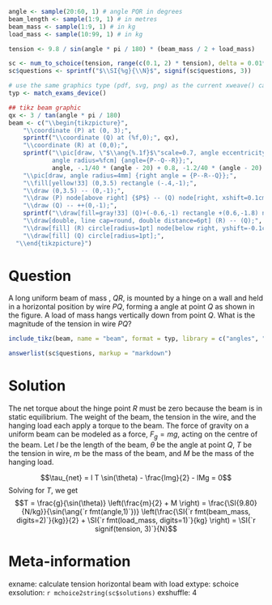```r
angle <- sample(20:60, 1) # angle PQR in degrees
beam_length <- sample(1:9, 1) # in metres
beam_mass <- sample(1:9, 1) # in kg
load_mass <- sample(10:99, 1) # in kg

tension <- 9.8 / sin(angle * pi / 180) * (beam_mass / 2 + load_mass)

sc <- num_to_schoice(tension, range(c(0.1, 2) * tension), delta = 0.01*tension, format = FALSE)
sc$questions <- sprintf("$\\SI{%g}{\\N}$", signif(sc$questions, 3))

# use the same graphics type (pdf, svg, png) as the current xweave() call
typ <- match_exams_device()

## tikz beam graphic
qx <- 3 / tan(angle * pi / 180)
beam <- c("\\begin{tikzpicture}",
    "\\coordinate (P) at (0, 3);",
    sprintf("\\coordinate (Q) at (%f,0);", qx),
    "\\coordinate (R) at (0,0);",
    sprintf("\\pic[draw, \"$\\ang{%.1f}$\"scale=0.7, angle eccentricity = %f, 
            angle radius=%fcm] {angle={P--Q--R}};", 
            angle, -.1/40 * (angle - 20) + 0.8, -1.2/40 * (angle - 20) + 2.2),
    "\\pic[draw, angle radius=4mm] {right angle = {P--R--Q}};",
    "\\fill[yellow!33] (0,3.5) rectangle (-.4,-1);",
    "\\draw (0,3.5) -- (0,-1);",
    "\\draw (P) node[above right] {$P$} -- (Q) node[right, xshift=0.1cm] {$Q$};",
    "\\draw (Q) -- ++(0,-1);",
    sprintf("\\draw[fill=gray!33] (Q)+(-0.6,-1) rectangle +(0.6,-1.8) node[midway, scale=0.8] {$\\SI{%.1f}{\\kg}$};", load_mass),
    "\\draw[double, line cap=round, double distance=6pt] (R) -- (Q);",
    "\\draw[fill] (R) circle[radius=1pt] node[below right, yshift=-0.1cm] {$R$};",
    "\\draw[fill] (Q) circle[radius=1pt];",
  "\\end{tikzpicture}")
```

Question
========
A \SI{`r fmt(beam_length, 1)`}{m} long uniform beam of mass \SI{`r fmt(beam_mass, 2)`}{kg}, $QR$, is mounted by a hinge on a wall and held in a horizontal position by wire $PQ$, forming a \ang{`r fmt(angle, 1)`} angle at point $Q$ as shown in the figure. A load of mass \SI{`r fmt(load_mass, 1)`}{kg} hangs vertically down from point $Q$. What is the magnitude of the tension in wire $PQ$?

```r
include_tikz(beam, name = "beam", format = typ, library = c("angles", "quotes"), packages="siunitx")
```

```r
answerlist(sc$questions, markup = "markdown")
```


Solution
========
The net torque about the hinge point $R$ must be zero because the beam is in static equilibrium. The weight of the beam, the tension in the wire, and the hanging load each apply a torque to the beam. The force of gravity on a uniform beam can be modeled as a force, $F_g = mg$, acting on the centre of the beam. Let $l$ be the length of the beam, $\theta$ be the angle at point $Q$, $T$ be the tension in wire, $m$ be the mass of the beam, and $M$ be the mass of the hanging load.

$$\tau_{net} = l T \sin(\theta) - \frac{lmg}{2} - lMg = 0$$
Solving for $T$, we get
$$T = \frac{g}{\sin(\theta)} \left(\frac{m}{2} + M \right) = \frac{\SI{9.80}{N/kg}}{\sin(\ang{`r fmt(angle,1)`})} \left(\frac{\SI{`r fmt(beam_mass, digits=2)`}{kg}}{2} + \SI{`r fmt(load_mass, digits=1)`}{kg} \right) = \SI{`r signif(tension, 3)`}{N}$$


Meta-information
================
exname: calculate tension horizontal beam with load
extype: schoice
exsolution: `r mchoice2string(sc$solutions)`
exshuffle: 4

